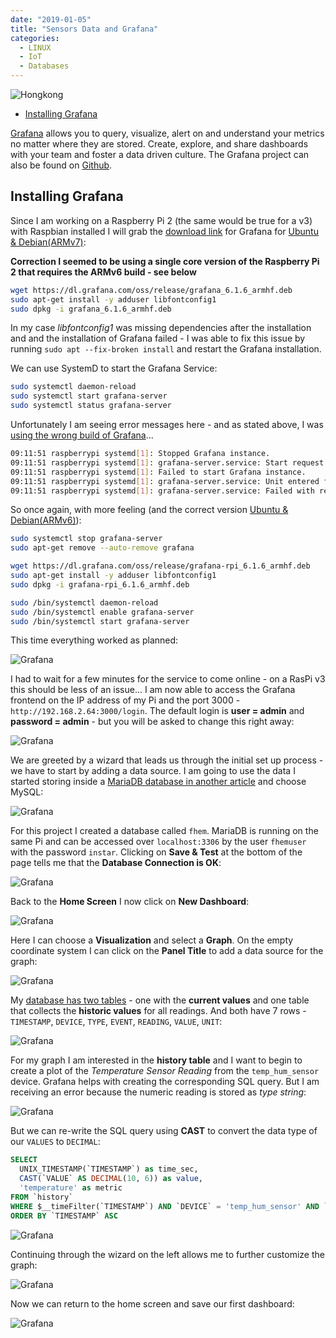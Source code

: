 ```yaml
---
date: "2019-01-05"
title: "Sensors Data and Grafana"
categories:
  - LINUX
  - IoT
  - Databases
---
```


![Hongkong](./photo-19453645663_6dzgdxff_o.png)


<!-- TOC -->

- [Installing Grafana](#installing-grafana)

<!-- /TOC -->


[Grafana](https://grafana.com/grafana) allows you to query, visualize, alert on and understand your metrics no matter where they are stored. Create, explore, and share dashboards with your team and foster a data driven culture. The Grafana project can also be found on [Github](https://github.com/grafana/grafana).


## Installing Grafana

Since I am working on a Raspberry Pi 2 (the same would be true for a v3) with Raspbian installed I will grab the [download link](https://grafana.com/grafana/download?platform=arm) for Grafana for [Ubuntu & Debian(ARMv7)](https://grafana.com/docs/installation/debian/):


__Correction I seemed to be using a single core version of the Raspberry Pi 2 that requires the ARMv6 build - see below__


```bash
wget https://dl.grafana.com/oss/release/grafana_6.1.6_armhf.deb
sudo apt-get install -y adduser libfontconfig1
sudo dpkg -i grafana_6.1.6_armhf.deb 
```

In my case _libfontconfig1_ was missing dependencies after the installation and and the installation of Grafana failed - I was able to fix this issue by running `sudo apt --fix-broken install` and restart the Grafana installation.


We can use SystemD to start the Grafana Service:


```bash
sudo systemctl daemon-reload
sudo systemctl start grafana-server
sudo systemctl status grafana-server
```


Unfortunately I am seeing error messages here - and as stated above, I was [using the wrong build of Grafana](https://community.grafana.com/t/grafana-wont-start-on-raspberry-pi/8525/3)...


```bash
09:11:51 raspberrypi systemd[1]: Stopped Grafana instance.
09:11:51 raspberrypi systemd[1]: grafana-server.service: Start request repeated too quickly.
09:11:51 raspberrypi systemd[1]: Failed to start Grafana instance.
09:11:51 raspberrypi systemd[1]: grafana-server.service: Unit entered failed state.
09:11:51 raspberrypi systemd[1]: grafana-server.service: Failed with result ‘signal’.
```


So once again, with more feeling (and the correct version [Ubuntu & Debian(ARMv6)](https://grafana.com/grafana/download?platform=arm)):


```bash
sudo systemctl stop grafana-server
sudo apt-get remove --auto-remove grafana

wget https://dl.grafana.com/oss/release/grafana-rpi_6.1.6_armhf.deb
sudo apt-get install -y adduser libfontconfig1
sudo dpkg -i grafana-rpi_6.1.6_armhf.deb

sudo /bin/systemctl daemon-reload
sudo /bin/systemctl enable grafana-server
sudo /bin/systemctl start grafana-server
```


This time everything worked as planned:


![Grafana](./grafana_01.png)


I had to wait for a few minutes for the service to come online - on a RasPi v3 this should be less of an issue... I am now able to access the Grafana frontend on the IP address of my Pi and the port 3000 - `http://192.168.2.64:3000/login`. The default login is __user = admin__ and __password = admin__ - but you will be asked to change this right away:


![Grafana](./grafana_02.png)


We are greeted by a wizard that leads us through the initial set up process - we have to start by adding a data source. I am going to use the data I started storing inside a [MariaDB database in another article](/zigbee2mqtt-xiaomi-fhem/#adding-sql-logging) and choose MySQL:


![Grafana](./grafana_03.png)


For this project I created a database called `fhem`. MariaDB is running on the same Pi and can be accessed over `localhost:3306` by the user `fhemuser` with the password `instar`. Clicking on __Save & Test__ at the bottom of the page tells me that the __Database Connection is OK__:


![Grafana](./grafana_04.png)


Back to the __Home Screen__ I now click on __New Dashboard__:


![Grafana](./grafana_05.png)



Here I can choose a __Visualization__ and select a __Graph__. On the empty coordinate system I can click on the __Panel Title__ to add a data source for the graph:


![Grafana](./grafana_06.png)


My [database has two tables](/zigbee2mqtt-xiaomi-fhem/#adding-sql-logging) - one with the __current values__ and one table that collects the __historic values__ for all readings. And both have 7 rows - `TIMESTAMP`, `DEVICE`, `TYPE`, `EVENT`, `READING`, `VALUE`, `UNIT`:


![Grafana](./grafana_07.png)


For my graph I am interested in the __history table__ and I want to begin to create a plot of the _Temperature Sensor Reading_ from the `temp_hum_sensor` device. Grafana helps with creating the corresponding SQL query. But I am receiving an error because the numeric reading is stored as _type string_:


![Grafana](./grafana_08.png)


But we can re-write the SQL query using __CAST__ to convert the data type of our `VALUES` to `DECIMAL`:


```sql
SELECT
  UNIX_TIMESTAMP(`TIMESTAMP`) as time_sec,
  CAST(`VALUE` AS DECIMAL(10, 6)) as value,
  'temperature' as metric
FROM `history`
WHERE $__timeFilter(`TIMESTAMP`) AND `DEVICE` = 'temp_hum_sensor' AND `READING` = 'temperature'
ORDER BY `TIMESTAMP` ASC
```


![Grafana](./grafana_09.png)



Continuing through the wizard on the left allows me to further customize the graph:


![Grafana](./grafana_10.png)


Now we can return to the home screen and save our first dashboard:


![Grafana](./grafana_11.png)